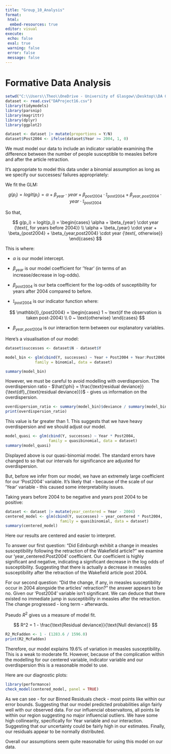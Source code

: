 ```yaml
---
title: "Group_10_Analysis"
format: 
 html: 
  embed-resources: true
editor: visual
execute: 
 echo: false
 eval: true
 warning: false
 error: false
 message: false
---
```


# Formative Data Analysis

```r
setwd("C:\\Users\\Theo\\OneDrive - University of Glasgow\\Desktop\\DA Group data")
dataset <- read.csv("DAProject16.csv")
library(tidymodels)
library(parsnip)
library(magrittr)
library(dplyr)
library(ggplot2)

dataset <- dataset |> mutate(proportions = Y/N)
dataset$Post2004 <- ifelse(dataset$Year >= 2004, 1, 0)

```

We must model our data to include an indicator variable examining the difference between the number of people susceptible to measles before and after the article retraction.

It's appropriate to model this data under a binomial assumption as long as we specify our successes/ failures appropriately:

We fit the GLM:

$$
g(p_i) = logit(p_i) = \alpha + \beta_{year} \cdot year + \beta_{post2004} \cdot \mathbb{I}_{post2004} + \beta_{year,post2004} \cdot year \cdot \mathbb{I}_{post2004}
$$

So that,

$$
g(p_i) = logit(p_i) = \begin{cases} 
\alpha + \beta_{year} \cdot year {\text{,  for years before 2004}} \\
\alpha + \beta_{year} \cdot year + \beta_{post2004} + \beta_{year,post2004} \cdot year {\text{,  otherwise}}
\end{cases}
$$

This is where:

-   $\alpha$ is our model intercept.

-   $\beta_{year}$ is our model coefficient for 'Year' (in terms of an increase/decrease in log-odds).

-   $\beta_{post2004}$ is our beta coefficient for the log-odds of susceptibility for years after 2004 compared to before.

-   $\mathbb{I}_{post2004}$ is our indicator function where:

$$
\mathbb{I}_{post2004} = \begin{cases}
1 ~ \text{if the observation is taken post-2004} \\
0 ~ \text{otherwise}
\end{cases}
$$

-   $\beta_{year,post2004}$ is our interaction term between our explanatory variables.

Here's a visualisation of our model:

```r

dataset$successes <- dataset$N - dataset$Y  

model_bin <- glm(cbind(Y, successes) ~ Year + Post2004 + Year:Post2004, 
             family = binomial, data = dataset)

summary(model_bin)
```

However, we must be careful to avoid modelling with overdispersion. The overdispersion ratio - $\hat{\phi} = \frac{\text{residual deviance}}{\text{df}_{\text{residual deviance}}}$ - gives us information on the overdispersion.

```r
overdispersion_ratio <- summary(model_bin)$deviance / summary(model_bin)$df.residual
print(overdispersion_ratio)
```

This value is far greater than 1. This suggests that we have heavy overdispersion and we should adjust our model.

```r
model_quasi <- glm(cbind(Y, successes) ~ Year * Post2004, 
                   family = quasibinomial, data = dataset)
summary(model_quasi)
```

Displayed above is our quasi-binomial model. The standard errors have changed to so that our intervals for significance are adjusted for overdispersion.

But, before we infer from our model, we have an extremely large coefficient for our 'Post2004' variable. It's likely that - because of the scale of our 'Year' variable - this caused some interpretability issues.

Taking years before 2004 to be negative and years post 2004 to be positive:

```r
dataset <- dataset |> mutate(year_centered = Year - 2004)
centered_model <- glm(cbind(Y, successes) ~ year_centered * Post2004, 
                        family = quasibinomial, data = dataset)
summary(centered_model)
```

Here our results are centered and easier to interpret.

To answer our first question: "Did Edinburgh exhibit a change in measles susceptibility following the retraction of the Wakefield article?" we examine our 'year_centered:Post2004' coefficient. Our coefficient is highly significant and negative, indicating a significant decrease in the log odds of susceptibility. Suggesting that there is actually a decrease in measles susceptibility after the retraction of the Wakefield article post 2004.

For our second question: "Did the change, if any, in measles susceptibility occur in 2004 alongside the articles’ retraction?" the answer appears to be no. Given our 'Post2004' variable isn't significant. We can deduce that there existed no immediate jump in susceptibility in measles after the retraction. The change progressed - long term - afterwards.

Pseudo $R^2$ gives us a measure of model fit.

$$
R^2 = 1 - \frac{\text{Residual deviance}}{\text{Null deviance}}
$$

```r
R2_McFadden <- 1 - (1283.6 / 1596.0)
print(R2_McFadden)

```

Therefore, our model explains 19.6% of variation in measles susceptibility. This is a weak to moderate fit. However, because of the complication within the modelling for our centered variable, indicator variable and our overdispersion this is a reasonable model to use.

Here are our diagnostic plots:

```r
library(performance)
check_model(centered_model, panel = TRUE)
```

As we can see - for our Binned Residuals check - most points like within our error bounds. Suggesting that our model predicted probabilities align fairly well with our observed data. For our influencial observaitons, all points lie within our region suggesting no major influencial outliers. We have some high collinearity, specifically for Year variable and our interaction. Suggesting that our uncertainty could be fairly high in our estimates. Finally, our residuals appear to be normally distributed.

Overall our assumptions seem quite reasonable for using this model on our data.
